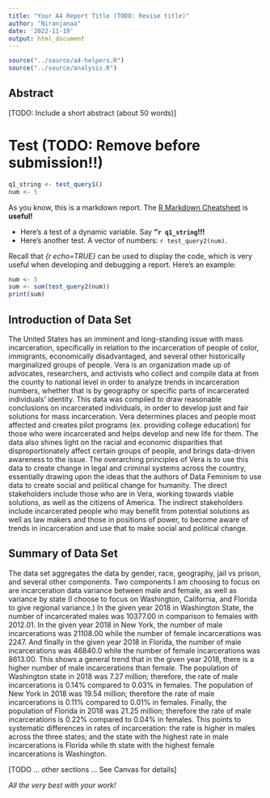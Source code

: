 ```yaml
---
title: "Your A4 Report Title (TODO: Revise title)"
author: "Niranjanaa"
date: '2022-11-19'
output: html_document
---
```


```r
source("../source/a4-helpers.R")
source("../source/analysis.R")
```

## Abstract

[TODO: Include a short abstract (about 50 words)]

# Test (TODO: Remove before submission!!)

```r
q1_string <- test_query1()
num <- 5
```

As you know, this is a markdown report. The [R Markdown Cheatsheet](https://www.rstudio.com/wp-content/uploads/2015/02/rmarkdown-cheatsheet.pdf) is **useful!**

-   Here's a test of a dynamic variable. Say **"`r q1_string`!!!**
-   Here's another test. A vector of numbers: `r test_query2(num)`.

Recall that *{r echo=TRUE}* can be used to display the code, which is very useful when developing and debugging a report. Here's an example:

```r
num <- 5
sum <- sum(test_query2(num))
print(sum)
```

## Introduction of Data Set 
 
The United States has an imminent and long-standing issue with mass incarceration, specifically in relation to the incarceration of people of color, immigrants, economically disadvantaged, and several other historically marginalized groups of people. Vera is an organization made up of advocates, researchers, and activists who collect and compile data at from the county to national level in order to analyze trends in incarceration numbers, whether that is by geography or specific parts of incarcerated individuals' identity. This data was compiled to draw reasonable conclusions on incarcerated individuals, in order to develop just and fair solutions for mass incarceration. Vera determines places and people most affected and creates pilot programs (ex. providing college education) for those who were incarcerated and helps develop and new life for them. The data also shines light on the racial and economic disparities that disproportionately affect certain groups of people, and brings data-driven awareness to the issue. The overarching principles of Vera is to use this data to create change in legal and criminal systems across the country, essentially drawing upon the ideas that the authors of Data Feminism to use data to create social and political change for humanity. The direct stakeholders include those who are in Vera, working towards viable solutions, as well as the citizens of America. The indirect stakeholders include incarcerated people who may benefit from potential solutions as well as law makers and those in positions of power, to become aware of trends in incarceration and use that to make social and political change. 

## Summary of Data Set
The data set aggregates the data by gender, race, geography, jail vs prison, and several other components. Two components I am choosing to focus on are incarceration data variance between male and female, as well as variance by state (I choose to focus on Washington, California, and Florida to give regional variance.) In the given year 2018 in Washington State, the number of incarcerated males was 10377.00 in comparison to females with 2012.01. In the given year 2018 in New York, the number of male incarcerations was 21108.00 while the number of female incarcerations was 2247. And finally in the given year 2018 in Florida, the number of male incarcerations was 46840.0 while the number of female incarcerations was 8613.00. This shows a general trend that in the given year 2018, there is a higher number of male incarcerations than female. The population of Washington state in 2018 was 7.27 million; therefore, the rate of male incarcerations is 0.14% compared to 0.03% in females. The population of New York in 2018 was 19.54 million; therefore the rate of male incarcerations is 0.11% compared to 0.01% in females. Finally, the population of Florida in 2018 was 21.25 million; therefore the rate of male incarcerations is 0.22% compared to 0.04% in females. This points to systematic differences in rates of incarceration: the rate is higher in males across the three states; and the state with the highest rate in male incarcerations is Florida while th state with the highest female incarcerations is Washington. 

[TODO ... other sections ... See Canvas for details]

*All the very best with your work!*

